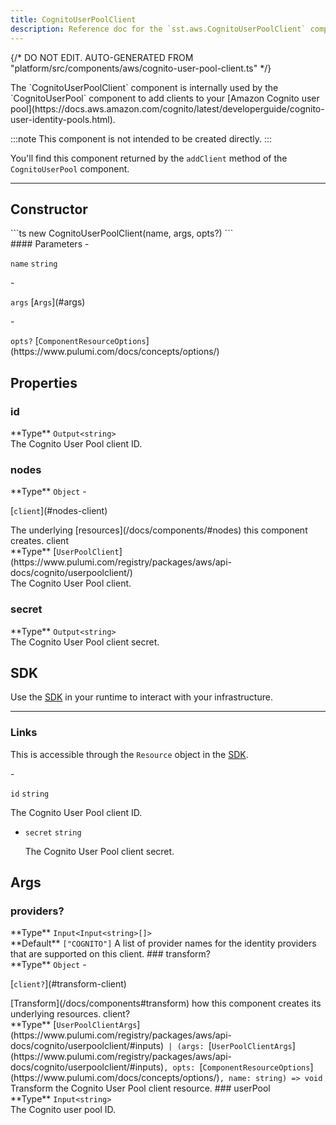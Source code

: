 ```yaml
---
title: CognitoUserPoolClient
description: Reference doc for the `sst.aws.CognitoUserPoolClient` component.
---
```


{/* DO NOT EDIT. AUTO-GENERATED FROM "platform/src/components/aws/cognito-user-pool-client.ts" */}


<div class="tsdoc">

<Section type="about">
The `CognitoUserPoolClient` component is internally used by the `CognitoUserPool`
component to add clients to your [Amazon Cognito user pool](https://docs.aws.amazon.com/cognito/latest/developerguide/cognito-user-identity-pools.html).

:::note
This component is not intended to be created directly.
:::

You'll find this component returned by the `addClient` method of the `CognitoUserPool` component.
</Section>

---

## Constructor

<Segment>
<Section type="signature">
```ts
new CognitoUserPoolClient(name, args, opts?)
```
</Section>

<Section type="parameters">
#### Parameters
- <p><code class="key">name</code> <code class="primitive">string</code></p>
- <p><code class="key">args</code> [<code class="type">Args</code>](#args)</p>
- <p><code class="key">opts?</code> [<code class="type">ComponentResourceOptions</code>](https://www.pulumi.com/docs/concepts/options/)</p>
</Section>
</Segment>

## Properties

### id
<Segment>
<Section type="parameters">
<InlineSection>
**Type** <code class="primitive">Output</code><code class="symbol">&lt;</code><code class="primitive">string</code><code class="symbol">&gt;</code>
</InlineSection>
</Section>
The Cognito User Pool client ID.
</Segment>

### nodes
<Segment>
<Section type="parameters">
<InlineSection>
**Type** <code class="primitive">Object</code>
</InlineSection>
- <p>[<code class="key">client</code>](#nodes-client)</p>
</Section>
The underlying [resources](/docs/components/#nodes) this component creates.
</Segment>
<NestedTitle id="nodes-client" Tag="h4" parent="nodes.">client</NestedTitle>
<Segment>
<Section type="parameters">
<InlineSection>
**Type** [<code class="type">UserPoolClient</code>](https://www.pulumi.com/registry/packages/aws/api-docs/cognito/userpoolclient/)
</InlineSection>
</Section>
The Cognito User Pool client.
</Segment>

### secret
<Segment>
<Section type="parameters">
<InlineSection>
**Type** <code class="primitive">Output</code><code class="symbol">&lt;</code><code class="primitive">string</code><code class="symbol">&gt;</code>
</InlineSection>
</Section>
The Cognito User Pool client secret.
</Segment>

## SDK

Use the [SDK](/docs/reference/sdk/) in your runtime to interact with your infrastructure.

---

### Links
This is accessible through the `Resource` object in the [SDK](/docs/reference/sdk/#links).
<Segment>
<Section type="parameters">
- <p><code class="key">id</code> <code class="primitive">string</code></p>

  The Cognito User Pool client ID.
- <p><code class="key">secret</code> <code class="primitive">string</code></p>

  The Cognito User Pool client secret.
</Section>
</Segment>

## Args
### providers?
<Segment>
<Section type="parameters">
<InlineSection>
**Type** <code class="primitive">Input</code><code class="symbol">&lt;</code><code class="primitive">Input</code><code class="symbol">&lt;</code><code class="primitive">string</code><code class="symbol">&gt;</code><code class="symbol">[]</code><code class="symbol">&gt;</code>
</InlineSection>
</Section>

<InlineSection>
**Default** <code class="primitive">["COGNITO"]</code>
</InlineSection>
A list of provider names for the identity providers that are supported on this client.

</Segment>
### transform?
<Segment>
<Section type="parameters">
<InlineSection>
**Type** <code class="primitive">Object</code>
</InlineSection>
- <p>[<code class="key">client?</code>](#transform-client)</p>
</Section>
[Transform](/docs/components#transform) how this component creates its underlying
resources.

</Segment>
<NestedTitle id="transform-client" Tag="h4" parent="transform.">client?</NestedTitle>
<Segment>
<Section type="parameters">
<InlineSection>
**Type** [<code class="type">UserPoolClientArgs</code>](https://www.pulumi.com/registry/packages/aws/api-docs/cognito/userpoolclient/#inputs)<code class="symbol"> | </code><code class="symbol">(</code><code class="primitive">args</code><code class="symbol">: </code>[<code class="type">UserPoolClientArgs</code>](https://www.pulumi.com/registry/packages/aws/api-docs/cognito/userpoolclient/#inputs)<code class="symbol">, </code><code class="primitive">opts</code><code class="symbol">: </code>[<code class="type">ComponentResourceOptions</code>](https://www.pulumi.com/docs/concepts/options/)<code class="symbol">, </code><code class="primitive">name</code><code class="symbol">: </code><code class="primitive">string</code><code class="symbol">)</code><code class="symbol"> => </code><code class="primitive">void</code>
</InlineSection>
</Section>
Transform the Cognito User Pool client resource.

</Segment>
### userPool
<Segment>
<Section type="parameters">
<InlineSection>
**Type** <code class="primitive">Input</code><code class="symbol">&lt;</code><code class="primitive">string</code><code class="symbol">&gt;</code>
</InlineSection>
</Section>
The Cognito user pool ID.

</Segment>
</div>